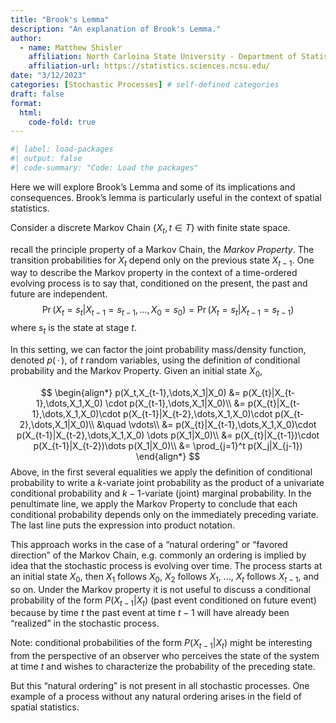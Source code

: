 ```yaml
---
title: "Brook's Lemma"
description: "An explanation of Brook's Lemma."
author:
  - name: Matthew Shisler
    affiliation: North Carloina State University - Department of Statistics
    affiliation-url: https://statistics.sciences.ncsu.edu/ 
date: "3/12/2023"
categories: [Stochastic Processes] # self-defined categories
draft: false 
format:
  html: 
    code-fold: true
---
```



```r
#| label: load-packages
#| output: false
#| code-summary: "Code: Load the packages"
```

Here we will explore Brook's Lemma and some of its implications and consequences.
Brook's lemma is particularly useful in the context of spatial statistics.

Consider a discrete Markov Chain $\{X_t, t \in T \}$ with finite state space.

recall the principle property of a Markov Chain, the *Markov Property*. The transition probabilities for $X_t$ depend only on the previous state $X_{t-1}$. One way to describe the Markov property in the context of a time-ordered evolving process is to say that, conditioned on the present, the past and future are independent. 
$$
\Pr(X_t = s_t|X_{t-1}=s_{t-1},\dots,X_0 = s_0) = \Pr(X_t = s_t|X_{t-1}=s_{t-1})
$$
where $s_t$ is the state at stage $t$.

In this setting, we can factor the joint probability mass/density function, denoted $p(\,\cdot\,)$, of $t$ random variables, using the definition of conditional probability and the Markov Property. Given an initial state $X_0$, 

$$
\begin{align*}
p(X_t,X_{t-1},\dots,X_1|X_0) &= p(X_{t}|X_{t-1},\dots,X_1,X_0) \cdot p(X_{t-1},\dots,X_1|X_0)\\
               &= p(X_{t}|X_{t-1},\dots,X_1,X_0)\cdot p(X_{t-1}|X_{t-2},\dots,X_1,X_0)\cdot p(X_{t-2},\dots,X_1|X_0)\\
               &\quad \vdots\\
               &= p(X_{t}|X_{t-1},\dots,X_1,X_0)\cdot p(X_{t-1}|X_{t-2},\dots,X_1,X_0) \dots p(X_1|X_0)\\
               &= p(X_{t}|X_{t-1})\cdot p(X_{t-1}|X_{t-2})\dots p(X_1|X_0)\\
               &= \prod_{j=1}^t p(X_j|X_{j-1})
\end{align*}
$$
Above, in the first several equalities we apply the definition of conditional probability to write a $k$-variate joint probability as the product of a univariate conditional probability and $k-1$-variate (joint) marginal probability. In the penultimate line, we apply the Markov Property to conclude that each conditional probability depends only on the immediately preceding variate. The last line puts the expression into product notation.

This approach works in the case of a "natural ordering" or "favored direction" of the Markov Chain, e.g. commonly an ordering is implied by idea that the stochastic process is evolving over time. The process starts at an initial state $X_0$, then $X_1$ follows $X_0$, $X_2$ follows $X_1$, ..., $X_t$ follows $X_{t-1}$, and so on. Under the Markov property it is not useful to discuss a conditional probability of the form $P(X_{t-1}|X_t)$ (past event conditioned on future event) because by time $t$ the past event at time $t-1$ will have already been "realized" in the stochastic process. 

Note: conditional probabilities of the form $P(X_{t-1}|X_t)$ might be interesting from the perspective of an observer who perceives the state of the system at time $t$ and wishes to characterize the probability of the preceding state.





But this "natural ordering" is not present in all stochastic processes. One example of a process without any natural ordering arises in the field of spatial statistics.







